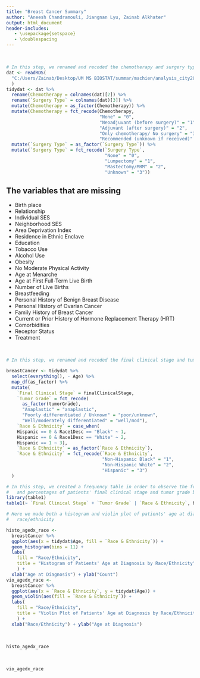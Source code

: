 ```yaml
---
title: "Breast Cancer Summary"
author: "Aneesh Chandramouli, Jiangnan Lyu, Zainab Alkhater"
output: html_document
header-includes:
   - \usepackage{setspace}
   - \doublespacing
---
```


<br/> 

```r
# In this step, we renamed and recoded the chemotherapy and surgery type variables 
dat <- readRDS(
  "C:/Users/Zainab/Desktop/UM MS BIOSTAT/summar/machien/analysis_city20200601(1).rds"
  )
tidydat <- dat %>%
  rename(Chemotherapy = colnames(dat)[2]) %>%
  rename(`Surgery Type` = colnames(dat)[3]) %>%
  mutate(Chemotherapy = as_factor(Chemotherapy)) %>%
  mutate(Chemotherapy = fct_recode(Chemotherapy, 
                                   "None" = "0",
                                   "Neoadjuvant (before surgery)" = "1",
                                   "Adjuvant (after surgery)" = "2",
                                   "Only chemotherapy/ No surgery" = "3",
                                   "Recommended (unknown if received)" = "4")) %>% 
  mutate(`Surgery Type` = as_factor(`Surgery Type`)) %>%
  mutate(`Surgery Type` = fct_recode(`Surgery Type`, 
                                     "None" = "0",
                                     "Lumpectomy" = "1",
                                     "Mastectomy/MRM" = "2",
                                     "Unknown" = "3"))
```

## The variables that are missing

* Birth place
* Relationship
* Individual SES
* Neighborhood SES
* Area Deprivation Index
* Residence in Ethnic Enclave
* Education
* Tobacco Use
* Alcohol Use
* Obesity
* No Moderate Physical Activity
* Age at Menarche
* Age at First Full-Term Live Birth
* Number of Live Births
* Breastfeeding
* Personal History of Benign Breast Disease
* Personal History of Ovarian Cancer
* Family History of Breast Cancer
* Current or Prior History of Hormone Replacement Therapy (HRT)
* Comorbidities
* Receptor Status
* Treatment


<br/> 

```r
# In this step, we renamed and recoded the final clinical stage and tumor grade variables

breastCancer <- tidydat %>%
  select(everything(), - Age) %>%
  map_df(as_factor) %>%
  mutate(
    `Final Clinical Stage` = finalClinicalStage,
    `Tumor Grade` = fct_recode(
      as_factor(tumorGrade),
      "Anaplastic" = "anaplastic",
      "Poorly differentiated / Unknown" = "poor/unknown",
      "Well/moderately differentiated" = "well/mod"),
    `Race & Ethnicity` = case_when(
    Hispanic == 0 & Race1Desc == "Black" ~ 1,
    Hispanic == 0 & Race1Desc == "White" ~ 2,
    Hispanic == 1 ~ 3),
    `Race & Ethnicity` = as_factor(`Race & Ethnicity`),
    `Race & Ethnicity` = fct_recode(`Race & Ethnicity`,
                                    "Non-Hispanic Black" = "1",
                                    "Non-Hispanic White" = "2",
                                    "Hispanic" = "3")
  )

# In this step, we created a frequency table in order to observe the frequency counts
#   and percentages of patients' final clinical stage and tumor grade by race/ethnicity
library(table1)
table1(~ `Final Clinical Stage` + `Tumor Grade` | `Race & Ethnicity`, breastCancer)
```


```r
# Here we made both a histogram and violin plot of patients' age at diagnosis by 
#   race/ethnicity

histo_agedx_race <- 
  breastCancer %>% 
  ggplot(aes(x = tidydat$Age, fill = `Race & Ethnicity`)) + 
  geom_histogram(bins = 11) +
  labs(
    fill = "Race/Ethnicity", 
    title = "Histogram of Patients' Age at Diagnosis by Race/Ethnicity"
    ) + 
  xlab("Age at Diagnosis") + ylab("Count")
vio_agedx_race <- 
  breastCancer %>% 
  ggplot(aes(x = `Race & Ethnicity`, y = tidydat$Age)) + 
  geom_violin(aes(fill = `Race & Ethnicity`)) +
  labs(
    fill = "Race/Ethnicity", 
    title = "Violin Plot of Patients' Age at Diagnosis by Race/Ethnicity"
    ) + 
  xlab("Race/Ethnicity") + ylab("Age at Diagnosis")
```

<br/> 

```r
histo_agedx_race
```

<br/> 

```r
vio_agedx_race
```








